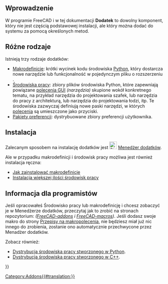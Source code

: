 <languages/>
{{TOCright}}

<span id="Introduction"></span>
==Wprowadzenie==

W programie FreeCAD i w tej dokumentacji '''Dodatek''' to dowolny komponent, który nie jest częścią podstawowej instalacji, ale który można dodać do systemu za pomocą określonych metod.

<span id="Different_types"></span>
==Różne rodzaje==

Istnieją trzy rodzaje dodatków:
* [[Macros/pl|Makrodefinicje]]: krótki wycinek kodu środowiska [[Python/pl|Python]], który dostarcza nowe narzędzie lub funkcjonalność w pojedynczym pliku o rozszerzeniu {{incode|.FCMacro}}.
* [[External_workbenches/pl|Środowiska pracy]]: zbiory plików środowiska Python, które zapewniają powiązane [[Gui_Command/pl|polecenia GUI]] ''(narzędzia)'' skupione wokół konkretnego tematu, na przykład narzędzia do projektowania szafek, lub narzędzia do pracy z architekturą, lub narzędzia do projektowania łodzi, itp. Te środowiska zazwyczaj definiują nowe paski narzędzi, w których [[Gui_Command/pl|polecenia]] są umieszczone jako przyciski.
* [[Preference_Packs/pl|Pakiety preferencji]]: dystrybuowane zbiory preferencji użytkownika. {{Version/pl|0.20}}

<span id="Installation"></span>
==Instalacja==

Zalecanym sposobem na instalację dodatków jest [[File:Std_AddonMgr.svg|24px]] [[Std_AddonMgr/pl|Menedżer dodatków]].

Ale w przypadku makrodefinicji i środowisk pracy możliwa jest również instalacja ręczna:
* [[How_to_install_macros/pl|Jak zainstalować makrodefinicje]]
* [[Installing_more_workbenches/pl|Instalacja większej ilości środowisk pracy]]

<span id="Information_for_developers"></span>
==Informacja dla programistów==

Jeśli opracowałeś Środowisko pracy lub makrodefinicję i chcesz zobaczyć je w Menedżerze dodatków, przeczytaj jak to zrobić na stronach repozytorium: ''([https://github.com/FreeCAD/FreeCAD-addons/ FreeCAD-addons] i [https://github.com/FreeCAD/FreeCAD-macros/ FreeCAD-macros])''. Jeśli dodasz swoje makro do strony [[Macros_recipes/pl|Przepisy na makropolecenia]], nie będziesz miał już nic innego do zrobienia, zostanie ono automatycznie przechwycone przez Menadżer dodatków.

Zobacz również:
* [[Workbench_creation/pl#Dystrybucja|Dystrybucja środowiska pracy stworzonego w Python]].
* [[Workbench_creation/pl#Dystrybucja_2|Dystrybucja środowiska pracy stworzonego w C++]].


{{Userdocnavi{{#translation:}}}}
[[Category:Addons{{#translation:}}]]